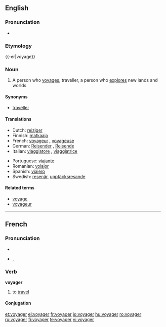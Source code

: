 {{wikipedia|dab=voyager}}
==English==

===Pronunciation===
* {{audio|en-us-voyager.ogg|Audio (US)}}

===Etymology===
{{-er|voyage}}

===Noun===
{{en-noun}}

# A person who [[voyage]]s, traveller, a person who [[explore]]s new lands and worlds.

====Synonyms====
* [[traveller]]

====Translations====
{{trans-top|a person who voyages}}
* Dutch: [[reiziger]] {{m}}
* Finnish: [[matkaaja]]
* French: [[voyageur]] {{m}}, [[voyageuse]] {{f}}
* German: [[Reisender]] {{m}}, [[Reisende]] {{f}}
* Italian: [[viaggiatore]] {{m}}, [[viaggiatrice]] {{f}}
{{trans-mid}}
* Portuguese: [[viajante]] {{n}}
* Romanian: [[voiajor]]
* Spanish: [[viajero]]
* Swedish: [[resenär]], [[upptäcksresande]]
{{trans-bottom}}

====Related terms====
* [[voyage]]
* [[voyageur]]

----

==French==

===Pronunciation===
* {{audio|Fr-voyager.ogg|audio}}
* {{IPA|/vwa.ja.ʒe/}}, {{SAMPA|/vwa.ja.Ze/}}

===Verb===
'''voyager'''

# to [[travel]]

====Conjugation====
{{fr-conj-ger|voya|avoir}}

[[et:voyager]]
[[el:voyager]]
[[fr:voyager]]
[[io:voyager]]
[[hu:voyager]]
[[ro:voyager]]
[[ru:voyager]]
[[fi:voyager]]
[[te:voyager]]
[[vi:voyager]]